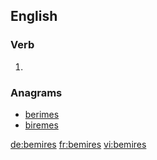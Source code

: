 
==English==

===Verb===
{{head|en|verb form}}

# {{en-third-person singular of|bemire}}

===Anagrams===
* [[berimes#English|berimes]]
* [[biremes#English|biremes]]

[[de:bemires]]
[[fr:bemires]]
[[vi:bemires]]